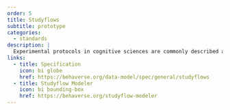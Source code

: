 ```yaml
---
order: 5
title: Studyflows
subtitle: prototype
categories:
  - standards
description: |
  Experimental protocols in cognitive sciences are commonly described as text in research papers. We propose to extend BPMN to formally describe experimental procedures (i.e., the flow of participants across activities within a study). This ensures completeness and consistency, and supports the development of new automation (e.g., softwares for visualizing studies or analyzing data).
links:
  - title: Specification
    icon: bi globe
    href: https://behaverse.org/data-model/spec/general/studyflows
  - title: Studyflow Modeler
    icon: bi bounding-box
    href: https://behaverse.org/studyflow-modeler
---
```

